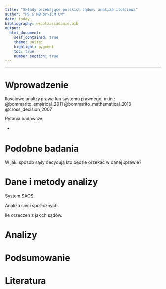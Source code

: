 ```yaml
---
title: "Składy orzekające polskich sądów: analiza ilościowa"
author: "PS & MB<br>ICM UW"
date: today
bibliography: wspolzasiadanie.bib
output:
  html_document:
    self_contained: true
    theme: united
    highlight: pygment
    toc: true
    number_section: true
---
```


---



# Wprowadzenie

Ilościowe analizy prawa lub systemu prawnego, m.in.:
@bommarito_empirical_2011
@bommarito_mathematical_2010
@cross_decision_2007

Pytania badawcze:

- 



# Podobne badania

W jaki sposób sądy decydują kto będzie orzekać w danej sprawie?



# Dane i metody analizy

System SAOS.

Analiza sieci społecznych.

Ile orzeczeń z jakich sądów.


# Analizy


# Podsumowanie



# Literatura


<!--
  vim:spell:spelllang=pl:wrap:linebreak:cul
-->

